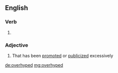 ==English==

===Verb===
{{head|en|verb form}}

# {{en-past of|overhype}}

===Adjective===
{{en-adj}}

# That has been [[promote]]d or [[publicize]]d excessively

[[de:overhyped]]
[[mg:overhyped]]